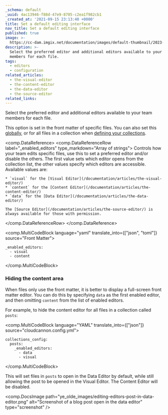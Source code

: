```yaml
---
_schema: default
_uuid: 4ac13946-f88d-47e9-8705-c2ea1f982cb1
_created_at: '2021-09-15 23:13:40 +0000'
title: Set a default editing interface
nav_title: Set a default editing interface
published: true
image: >-
  https://cc-dam.imgix.net/documentation/images/default-thumbnail/2023-Q4/CloudCannon-Documentation-Thumbnail.png
description: >-
  Select the preferred editor and additional editors available to your team
  members for each file.
tags:
  - editors
  - configuration
related_articles:
  - the-visual-editor
  - the-content-editor
  - the-data-editor
  - the-source-editor
related_links:
---
```

Select the preferred editor and additional editors available to your team members for each file.

This option is set in the front matter of specific files. You can also set this [globally](/documentation/articles/introduction-to-editing/), or for all files in a collection when [defining your collections](/documentation/articles/define-your-collections/).

<comp.DataReference>
  <comp.DataReferenceRow label="_enabled_editors" type_markdown="Array of strings">
    Controls how your team edits specific files, use this to set a preferred editor and/or disable the others. The first value sets which editor opens from the collection list, the other values specify which editors are accessible. Available values are:

    * `visual` for the [Visual Editor](/documentation/articles/the-visual-editor/)
    * `content` for the [Content Editor](/documentation/articles/the-content-editor/)
    * `data` for the [Data Editor](/documentation/articles/the-data-editor/)

    The [Source Editor](/documentation/articles/the-source-editor/) is always available for those with permission.
  </comp.DataReferenceRow>
</comp.DataReference>

<comp.MultiCodeBlock language="yaml" translate_into={["json", "toml"]} source="Front Matter">
```
_enabled_editors:
  - visual
  - content
```
</comp.MultiCodeBlock>

### Hiding the content area
When files only use the front matter, it is better to display a full-screen front matter editor. You can do this by specifying `data` as the first enabled editor, and then omitting `content` from the list of enabled editors.

For example, to hide the content editor for all files in a collection called `posts`\:

<comp.MultiCodeBlock language="YAML" translate_into={["json"]} source="cloudcannon.config.yml">
```
collections_config:
  posts:
    _enabled_editors:
      - data
      - visual
```
</comp.MultiCodeBlock>

This will set files in `posts` to open in the Data Editor by default, while still allowing the post to be opened in the Visual Editor. The Content Editor will be disabled.

<comp.DocsImage path="ye_olde_images/editing-editors-post-in-data-editor.png" alt="Screenshot of a blog post open in the data editor" type="screenshot" />
